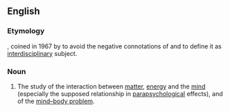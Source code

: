 ==English==

===Etymology===
{{confix|psycho|tronics}}, coined in 1967 by {{w|Zdeněk Rejdák}} to avoid the negative connotations of {{term|parapsychology|lang=en}} and to define it as [[interdisciplinary]] subject.

===Noun===
{{en-noun|-}}
{{wikipedia}}
# The study of the interaction between [[matter]], [[energy]] and the [[mind]] (especially the supposed relationship in [[parapsychological]] effects), and of the [[w:Mind–body problem|mind–body problem]].